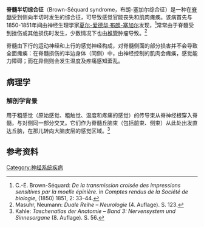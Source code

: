 {{medical}}
{{Infobox Disease |
  Name           = 脊髓半切综合征|
  Image          =  | 
  Caption        = | 
  Width          = | 
  DiseasesDB     = 31117 |
  ICD10          = {{ICD10|G|83|8|g|80}} |
  ICD9           = {{ICD9|344.89}} |
  ICDO           = |
  OMIM           = |
  MedlinePlus    = |
  eMedicineSubj  = emerg|
  eMedicineTopic = 70 |
  eMedicine_mult = {{eMedicine2|pmr|17}} | 
  MeshID         = D018437 |
}}
'''脊髓半切综合征'''（Brown-Séquard syndrome，布朗-塞加尔综合征）是一种在[[脊髓|脊髓]]受到侧向半切时发生的综合征，可导致感觉官能丧失和肌肉瘫痪。该病首先与1850-1851年间由神经生理学家[[夏尔-爱德华·布朗-塞加尔|夏尔-爱德华·布朗-塞加尔]]发现，<ref>C.-E. Brown-Séquard: ''De la transmission croisée des impressions sensitives par la moelle épinière.'' in ''Comptes rendus de la Société de biologie'', (1850) 1851, 2: 33–44.</ref>常常由于脊髓受到挫伤或其他损伤时发生，少数情况下也由[[椎管|椎管]]肿瘤导致。<ref name="drn">Masuhr, Neumann: ''Duale Reihe – Neurologie'' (4. Auflage). S. 123.</ref>

脊髓由下行的运动神经和上行的感觉神经构成，对脊髓侧面的部分损害并不会导致全面瘫痪：在脊髓损伤的半边身体（同侧）中，由神经控制的肌肉会瘫痪，感觉能力障碍；而在异侧则会发生温度及疼痛感知紊乱。

==病理学==

===解剖学背景===
用于粗感觉（原始感觉、粗触觉、温度和疼痛的感觉）的传导束从脊神经根穿入脊髓，与对侧同一部分交叉。它们作为脊髓丘脑束（包括前束、侧束）从此处出发直达丘脑，在那儿转向大脑皮层的感觉区域。<ref name="kahle1">Kahle: ''Taschenatlas der Anatomie – Band 3: Nervensystem und Sinnesorgane'' (8. Auflage). S. 56.</ref>

==参考资料==
{{reflist}}

[[Category:神经系统疾病|Category:神经系统疾病]]
